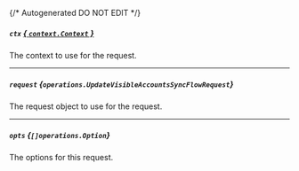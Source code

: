 {/* Autogenerated DO NOT EDIT  */}

##### `ctx` [*{ `context.Context` }*](https://pkg.go.dev/context#Context)
The context to use for the request.

---
##### `request` *{`operations.UpdateVisibleAccountsSyncFlowRequest`}*
The request object to use for the request.
<Collapsible openLabel={Labels.showProperties} closeLabel={Labels.hideProperties}>
    <UpdateVisibleAccountsSyncFlowRequest/>
</Collapsible>

---
##### `opts` *{`[]operations.Option`}*
The options for this request.


